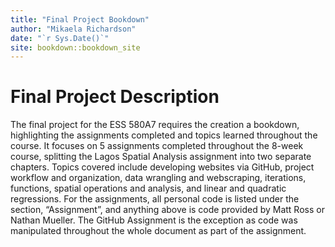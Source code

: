 ```yaml
--- 
title: "Final Project Bookdown"
author: "Mikaela Richardson"
date: "`r Sys.Date()`"
site: bookdown::bookdown_site
---
```


# Final Project Description

The final project for the ESS 580A7 requires the creation a bookdown, highlighting the assignments completed and topics learned throughout the course. It focuses on 5 assignments completed throughout the 8-week course, splitting the Lagos Spatial Analysis assignment into two separate chapters. Topics covered include developing websites via GitHub, project workflow and organization, data wrangling and webscraping, iterations, functions, spatial operations and analysis, and linear and quadratic regressions. For the assignments, all personal code is listed under the section, "Assignment", and anything above is code provided by Matt Ross or Nathan Mueller. The GitHub Assignment is the exception as code was manipulated throughout the whole document as part of the assignment.

